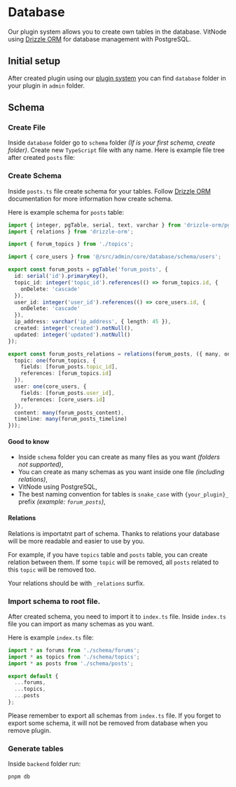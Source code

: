
# Database

Our plugin system allows you to create own tables in the database. VitNode using [Drizzle ORM](https://orm.drizzle.team/docs/overview) for database management with PostgreSQL.

## Initial setup

After created plugin using our [plugin system](/plugins/create) you can find `database` folder in your plugin in `admin` folder.

<FileTree>
  <FileTree.Folder name="admin" defaultOpen>
    <FileTree.Folder name="{your_plugin}" defaultOpen>
      <FileTree.Folder name="database" defaultOpen>
        <FileTree.File name="functions.ts" />
        <FileTree.File name="index.ts" />
      </FileTree.Folder>
    </FileTree.Folder>
  </FileTree.Folder>
</FileTree>

## Schema

<Steps>

### Create File

Inside `database` folder go to `schema` folder _(If is your first schema, create folder)_. Create new `TypeScript` file with any name.
Here is example file tree after created `posts` file:

<FileTree>
  <FileTree.Folder name="admin" defaultOpen>
    <FileTree.Folder name="{your_plugin}" defaultOpen>
      <FileTree.Folder name="database" defaultOpen>
        <FileTree.Folder name="schema" defaultOpen>
          <FileTree.File name="posts.ts" />
        </FileTree.Folder>
        <FileTree.File name="functions.ts" />
        <FileTree.File name="index.ts" />
      </FileTree.Folder>
    </FileTree.Folder>
  </FileTree.Folder>
</FileTree>

### Create Schema

Inside `posts.ts` file create schema for your tables. Follow [Drizzle ORM](https://orm.drizzle.team/docs/sql-schema-declaration) documentation for more information how create schema.

Here is example schema for `posts` table:

```ts
import { integer, pgTable, serial, text, varchar } from 'drizzle-orm/pg-core';
import { relations } from 'drizzle-orm';

import { forum_topics } from './topics';

import { core_users } from '@/src/admin/core/database/schema/users';

export const forum_posts = pgTable('forum_posts', {
  id: serial('id').primaryKey(),
  topic_id: integer('topic_id').references(() => forum_topics.id, {
    onDelete: 'cascade'
  }),
  user_id: integer('user_id').references(() => core_users.id, {
    onDelete: 'cascade'
  }),
  ip_address: varchar('ip_address', { length: 45 }),
  created: integer('created').notNull(),
  updated: integer('updated').notNull()
});

export const forum_posts_relations = relations(forum_posts, ({ many, one }) => ({
  topic: one(forum_topics, {
    fields: [forum_posts.topic_id],
    references: [forum_topics.id]
  }),
  user: one(core_users, {
    fields: [forum_posts.user_id],
    references: [core_users.id]
  }),
  content: many(forum_posts_content),
  timeline: many(forum_posts_timeline)
}));
```

#### Good to know

- Inside `schema` folder you can create as many files as you want _(folders not supported)_,
- You can create as many schemas as you want inside one file _(including relations)_,
- VitNode using PostgreSQL,
- The best naming convention for tables is `snake_case` with `{your_plugin}_` prefix _(example: `forum_posts`)_,

#### Relations

Relations is importatnt part of schema. Thanks to relations your database will be more readable and easier to use by you.

For example, if you have `topics` table and `posts` table, you can create relation between them. If some `topic` will be removed, all `posts` related to this `topic` will be removed too.

Your relations should be with `_relations` surfix.

### Import schema to root file.

After created schema, you need to import it to `index.ts` file. Inside `index.ts` file you can import as many schemas as you want.

Here is example `index.ts` file:

```ts
import * as forums from './schema/forums';
import * as topics from './schema/topics';
import * as posts from './schema/posts';

export default {
  ...forums,
  ...topics,
  ...posts
};
```

Please remember to export all schemas from `index.ts` file. If you forget to export some schema, it will not be removed from database when you remove plugin.

### Generate tables

Inside `backend` folder run:

```bash
pnpm db
```

</Steps>
